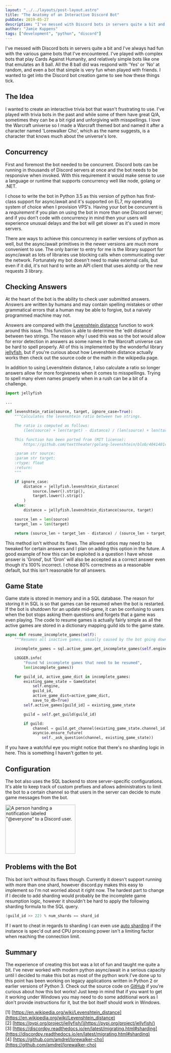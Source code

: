```yaml
---
layout: "../../layouts/post-layout.astro"
title: "The Anatomy of an Interactive Discord Bot"
pubDate: 2019-05-27
description: "I've messed with Discord bots in servers quite a bit and I've always had fun with the various game bots that I've encountered. I've played with complex bots that play Cards Against Humanity, and relatively simple bots like one that emulates an 8 ball. All the 8 ball did was respond with 'Yes' or 'No' at random, and even a bot that simple is very fun when played with friends. I wanted to get into the Discord bot creation game to see how these things tick."
author: "Jamie Kuppens"
tags: ["development", "python", "discord"]
---
```



I've messed with Discord bots in servers quite a bit and I've always had fun with the various game bots that I've encountered. I've played with complex bots that play Cards Against Humanity, and relatively simple bots like one that emulates an 8 ball. All the 8 ball did was respond with 'Yes' or 'No' at random, and even a bot that simple is very fun when played with friends. I wanted to get into the Discord bot creation game to see how these things tick.

## The Idea

I wanted to create an interactive trivia bot that wasn't frustrating to use. I've played with trivia bots in the past and while some of them have great Q/A, sometimes they can be a bit rigid and unforgiving with misspellings. I love the Warcraft universe so I made a Warcraft themed bot and named it after a character named 'Lorewalker Cho', which as the name suggests, is a character that knows much about the universe's lore.

## Concurrency

First and foremost the bot needed to be concurrent. Discord bots can be running in thousands of Discord servers at once and the bot needs to be responsive when invoked. With this requirement it would make sense to use a language or runtime that supports concurrency well like node, golang or .NET.

I chose to write the bot in Python 3.5 as this version of python has first-class support for async/await and it's supported on EL7, my operating system of choice when I provision VPS's. Having your bot be concurrent is a _requirement_ if you plan on using the bot in more than one Discord server; and if you don't code with concurrency in mind then your users will experience unusual delays and the bot will get slower as it's used in more servers.

There are ways to achieve this concurrency in earlier versions of python as well, but the async/await primitives in the newer versions are _much_ more convenient to use. The only barrier to entry for me is the library support for async/await as lots of libraries use blocking calls when communicating over the network. Fortunately my bot doesn't need to make external calls, but even if it did, it's not hard to write an API client that uses aiohttp or the new requests 3 library.

## Checking Answers

At the heart of the bot is the ability to check user submitted answers. Answers are written by humans and may contain spelling mistakes or other grammatical errors that a human may be able to forgive, but a naively programmed machine may not.

Answers are compared with the [Levenshtein distance](https://en.wikipedia.org/wiki/Levenshtein_distance) function to work around this issue. This function is able to determine the 'edit distance' between two strings. The reason why I used this was so the bot would allow for error detection in answers as some names in the Warcraft universe can be hard to spell properly. All of this is implemented by the wonderful library [jellyfish](https://pypi.org/project/jellyfish/), but if you're curious about how Levenshtein distance actually works then check out the source code or the math in the wikipedia page.

In addition to using Levenshtein distance, I also calculate a ratio so longer answers allow for more forgiveness when it comes to misspellings. Trying to spell many elven names properly when in a rush can be a bit of a challenge.

```python
import jellyfish

...

def levenshtein_ratio(source, target, ignore_case=True):
    """Calculates the levenshtein ratio between two strings.

    The ratio is computed as follows:
        (len(source) + len(target) - distance) / (len(source) + len(target))

    This function has been ported from (MIT license):
        https://github.com/texttheater/golang-levenshtein/blob/4041401c6e7f6a2b49815c4aea652e518ca8e92e/levenshtein/levenshtein.go#L115-L130

    :param str source:
    :param str target:
    :rtype: float
    :return:
    """

    if ignore_case:
        distance = jellyfish.levenshtein_distance(
            source.lower().strip(),
            target.lower().strip()
        )
    else:
        distance = jellyfish.levenshtein_distance(source, target)

    source_len = len(source)
    target_len = len(target)

    return (source_len + target_len - distance) / (source_len + target_len)
```

This method isn't without its flaws. The allowed ratios may need to be tweaked for certain answers and I plan on adding this option in the future. A good example of how this can be exploited is a question I have whose answer is 'Grond', but 'Gron' will also be accepted as a correct answer even though it's 100% incorrect. I chose 80% correctness as a reasonable default, but this isn't reasonable for _all_ answers.

## Game State

Game state is stored in memory and in a SQL database. The reason for storing it in SQL is so that games can be resumed when the bot is restarted. If the bot is shutdown for an update mid-game, it can be confusing to users when the bot stops asking them questions and forgets that a game was even playing. The code to resume games is actually fairly simple as all the active games are stored in a dictionary mapping guild ids to the game state.

```python
async def resume_incomplete_games(self):
    """Resumes all inactive games, usually caused by the bot going down."""

    incomplete_games = sql.active_game.get_incomplete_games(self.engine)

    LOGGER.info(
        "Found %d incomplete games that need to be resumed",
        len(incomplete_games))

    for guild_id, active_game_dict in incomplete_games:
        existing_game_state = GameState(
            self.engine,
            guild_id,
            active_game_dict=active_game_dict,
            save_to_db=True)
        self.active_games[guild_id] = existing_game_state

        guild = self.get_guild(guild_id)

        if guild:
            channel = guild.get_channel(existing_game_state.channel_id)
            asyncio.ensure_future(
                self._ask_question(channel, existing_game_state))
```

If you have a watchful eye you might notice that there's no sharding logic in here. This is something I haven't gotten to yet.

## Configuration

The bot also uses the SQL backend to store server-specific configurations. It's able to keep track of custom prefixes and allows administrators to limit the bot to a certain channel so that users in the server can decide to mute game messages from the bot.

<Image
  src="/images/content/angry-ping.gif"
  alt='A person handing a notification labeled "@everyone" to a Discord user.'
  width="220"
  height="154"
/>

## Problems with the Bot

This bot isn't without its flaws though. Currently it doesn't support running with more than one shard, however discord.py makes this easy to implement so I'm not worried about it right now. The hardest part to change if I decide to add sharding would probably be the incomplete game resumption logic, however it shouldn't be hard to apply the following sharding formula to the SQL query.

```cpp
(guild_id >> 22) % num_shards == shard_id
```

If I want to cheat in regards to sharding I can even use [auto sharding](https://discordpy.readthedocs.io/en/latest/migrating.html#sharding) if the instance is spec'd out and CPU processing power isn't a limiting factor when reaching the connection limit.

## Summary

The experience of creating this bot was a lot of fun and taught me quite a bit. I've never worked with modern python async/await in a serious capacity until I decided to make this bot as most of the python work I've done up to this point has been working on legacy applications written in Python 2 or earlier versions of Python 3. Check out the source code on [GitHub](https://github.com/amdrel/lorewalker-cho) if you're curious about how this bot works! Just keep in mind that if you want to get it working under Windows you may need to do some additional work as I don't provide instructions for it, but the bot itself should work in Windows.

[1] [https://en.wikipedia.org/wiki/Levenshtein_distance](https://en.wikipedia.org/wiki/Levenshtein_distance)<br />
[2] [https://pypi.org/project/jellyfish/](https://pypi.org/project/jellyfish/)<br />
[3] [https://discordpy.readthedocs.io/en/latest/migrating.html#sharding](https://discordpy.readthedocs.io/en/latest/migrating.html#sharding)<br />
[4] [https://github.com/amdrel/lorewalker-cho](https://github.com/amdrel/lorewalker-cho)<br />
